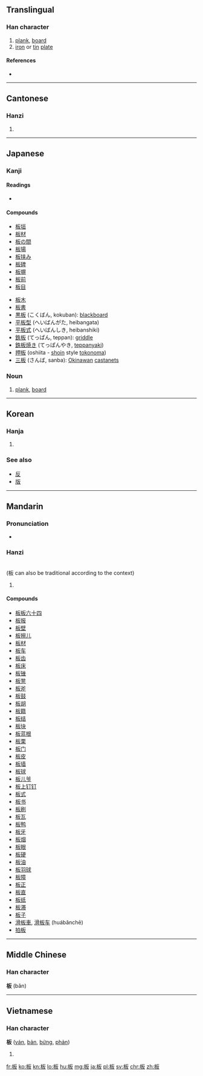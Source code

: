 {{also|闆|反}}
==Translingual==

===Han character===
{{Han char|rn=75|rad=木|as=04|sn=8|four=4194<sub>7</sub>|canj=木竹水 (DHE), X木竹水 (XDHE)|ids=⿰[[木]][[反]]}}

# [[plank]], [[board]]
# [[iron]] or [[tin]] [[plate]]

====References====
* {{Han ref|kx=0514.150|dkj=14518|dj=0902.020|hdz=21172.030|uh=677F|ud=26495|bh=AA4F|bd=43599}}

----

==Cantonese==

===Hanzi===
{{yue-hanzi|jyut=[[baan2]]|y=baan2|tra=闆}}

# {{defn|lang=yue|sort=木04}}

----

==Japanese==

===Kanji===
{{ja-kanji|grade=3|rs=木04}}

====Readings====
* {{ja-readings|on=[[はん]] (han), [[ばん]] (ban)|kun=[[いた]] (ita)}}

====Compounds====
{{top2}}
* [[板垣]]
* [[板材]]
* [[板の間]]
* [[板場]]
* [[板挟み]]
* [[板碑]]
* [[板塀]]
* [[板前]]
* [[板目]]
{{mid2}}
* [[板木]]
* [[板書]]
* [[黒板]] (こくばん, kokuban): [[blackboard]]
* [[平板型]] (へいばんがた, heibangata)
* [[平板式]] (へいばんしき, heibanshiki)
* [[鉄板]] (てっぱん, teppan): [[griddle]]
* [[鉄板焼き]] (てっぱんやき, [[teppanyaki]])
* [[押板]] (oshiita - [[shoin]] style [[tokonoma]])
* [[三板]] (さんば, sanba): [[Okinawa]]n [[castanet]]s
{{bottom}}

===Noun===
{{ja-noun|いた}}

# [[plank]], [[board]]
----

==Korean==

===Hanja===
{{ko-hanja|hangeul=[[판]]|eumhun=|rv=pan|mr=p'an|y=phan}}

# {{defn|lang=ko|sort=木04}}

===See also===
* [[反]]
* [[版]]

----

==Mandarin==

===Pronunciation===
* {{audio|Zh-ban.ogg|Audio|lang=cmn}}

===Hanzi===
{{cmn-hanzi|tra=闆|pin=[[bǎn]] ([[ban3]])|wg=pan<sup>3</sup>}}<br>
(板 can also be traditional according to the context)
# {{defn|lang=cmn|sort=木04}}

====Compounds====
* [[板板六十四]]
* [[板报]]
* [[板壁]]
* [[板擦儿]]
* [[板材]]
* [[板车]]
* [[板齿]]
* [[板床]]
* [[板锉]]
* [[板凳]]
* [[板斧]]
* [[板鼓]]
* [[板胡]]
* [[板籍]]
* [[板结]]
* [[板块]]
* [[板蓝根]]
* [[板栗]]
* [[板门]]
* [[板皮]]
* [[板墙]]
* [[板球]]
* [[板儿爷]]
* [[板上钉钉]]
* [[板式]]
* [[板书]]
* [[板刷]]
* [[板瓦]]
* [[板鸭]]
* [[板牙]]
* [[板烟]]
* [[板眼]]
* [[板硬]]
* [[板油]]
* [[板羽球]]
* [[板障]]
* [[板正]]
* [[板直]]
* [[板纸]]
* [[板滞]]
* [[板子]]
* [[滑板車]], [[滑板车]] (huábǎnchē)
* [[拍板]]

----

==Middle Chinese==
===Han character===
'''板''' (bǎn)

----

==Vietnamese==

===Han character===
'''板''' ([[ván]], [[bản]], [[bửng]], [[phản]])

# {{defn|lang=vi}}

[[fr:板]]
[[ko:板]]
[[kn:板]]
[[lo:板]]
[[hu:板]]
[[mg:板]]
[[ja:板]]
[[pl:板]]
[[sv:板]]
[[chr:板]]
[[zh:板]]